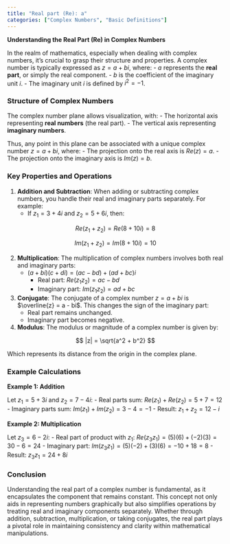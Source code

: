 ```yaml
---
title: "Real part (Re): a"
categories: ["Complex Numbers", "Basic Definitions"]
---
```




**Understanding the Real Part (Re) in Complex Numbers**

In the realm of mathematics, especially when dealing with complex numbers, it's crucial to grasp their structure and properties. A complex number is typically expressed as $z = a + bi$, where:
- $a$ represents the **real part**, or simply the real component.
- $b$ is the coefficient of the imaginary unit $i$.
- The imaginary unit $i$ is defined by $i^2 = -1$.

### Structure of Complex Numbers

The complex number plane allows visualization, with:
- The horizontal axis representing **real numbers** (the real part).
- The vertical axis representing **imaginary numbers**.

Thus, any point in this plane can be associated with a unique complex number $z = a + bi$, where:
- The projection onto the real axis is $Re(z) = a$.
- The projection onto the imaginary axis is $Im(z) = b$.

### Key Properties and Operations

1. **Addition and Subtraction**: When adding or subtracting complex numbers, you handle their real and imaginary parts separately. For example:
   - If $z_1 = 3 + 4i$ and $z_2 = 5 + 6i$, then:
     
$$ Re(z_1 + z_2) = Re(8 + 10i) = 8 $$

     
$$ Im(z_1 + z_2) = Im(8 + 10i) = 10 $$


2. **Multiplication**: The multiplication of complex numbers involves both real and imaginary parts:
   - $(a + bi)(c + di) = (ac - bd) + (ad + bc)i$
     - Real part: $Re(z_1 z_2) = ac - bd$
     - Imaginary part: $Im(z_1 z_2) = ad + bc$

3. **Conjugate**: The conjugate of a complex number $z = a + bi$ is $\overline{z} = a - bi$. This changes the sign of the imaginary part:
   - Real part remains unchanged.
   - Imaginary part becomes negative.

4. **Modulus**: The modulus or magnitude of a complex number is given by:
   
$$ |z| = \sqrt{a^2 + b^2} $$

   Which represents its distance from the origin in the complex plane.

### Example Calculations

**Example 1: Addition**

Let $z_1 = 5 + 3i$ and $z_2 = 7 - 4i$:
- Real parts sum: $Re(z_1) + Re(z_2) = 5 + 7 = 12$
- Imaginary parts sum: $Im(z_1) + Im(z_2) = 3 - 4 = -1$
- Result: $z_1 + z_2 = 12 - i$

**Example 2: Multiplication**

Let $z_3 = 6 - 2i$:
- Real part of product with $z_1$: $Re(z_3 z_1) = (5)(6) + (-2)(3) = 30 - 6 = 24$
- Imaginary part: $Im(z_3 z_1) = (5)(-2) + (3)(6) = -10 + 18 = 8$
- Result: $z_3 z_1 = 24 + 8i$

### Conclusion

Understanding the real part of a complex number is fundamental, as it encapsulates the component that remains constant. This concept not only aids in representing numbers graphically but also simplifies operations by treating real and imaginary components separately. Whether through addition, subtraction, multiplication, or taking conjugates, the real part plays a pivotal role in maintaining consistency and clarity within mathematical manipulations.
